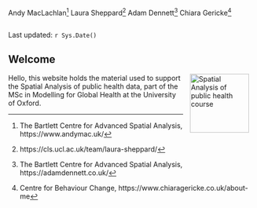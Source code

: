 Andy MacLachlan[^index-1]
Laura Sheppard[^index-2]
Adam Dennett[^index-3]
Chiara Gericke[^index-4]


[^index-1]: The Bartlett Centre for Advanced Spatial Analysis, https://www.andymac.uk/
[^index-2]: https://cls.ucl.ac.uk/team/laura-sheppard/
[^index-3]: The Bartlett Centre for Advanced Spatial Analysis, https://adamdennett.co.uk/
[^index-4]: Centre for Behaviour Change, https://www.chiaragericke.co.uk/about-me

```r
```

Last updated: `r Sys.Date()`

## Welcome {.unnumbered}

Hello, this website <a href="https://www.ucl.ac.uk/bartlett/casa/"><img src="general_images/casa_logo.jpg" alt="Spatial Analysis of public health course" width="120" align="right" style="margin: 0 1em 0 1em"/></a> holds the material used to support the Spatial Analysis of public health data, part of the MSc in Modelling for Global Health at the University of Oxford.
